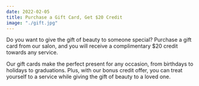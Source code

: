 ```yaml
---
date: 2022-02-05
title: Purchase a Gift Card, Get $20 Credit
image: "./gift.jpg"
---
```


Do you want to give the gift of beauty to someone special? Purchase a gift card from our salon, and you will receive a complimentary $20 credit towards any service. 

Our gift cards make the perfect present for any occasion, from birthdays to holidays to graduations. Plus, with our bonus credit offer, you can treat yourself to a service while giving the gift of beauty to a loved one.
